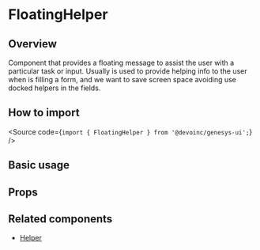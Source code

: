 

<Meta of={Stories} />

# FloatingHelper

## Overview

Component that provides a floating message to assist the user with a particular task or input.
Usually is used to provide helping info to the user when is filling a form, and we want to save
screen space avoiding use docked helpers in the fields.

## How to import

<Source code={`import { FloatingHelper } from '@devoinc/genesys-ui';`} />

## Basic usage

<Canvas of={Stories.Base} />

## Props

<ArgTypes of={Stories} />

## Related components

- [Helper](?path=/docs/components-core-feedback-helper--docs)
